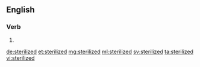 ==English==

===Verb===
{{head|en|verb form}}

# {{en-past of|sterilize}}

[[de:sterilized]]
[[et:sterilized]]
[[mg:sterilized]]
[[ml:sterilized]]
[[sv:sterilized]]
[[ta:sterilized]]
[[vi:sterilized]]